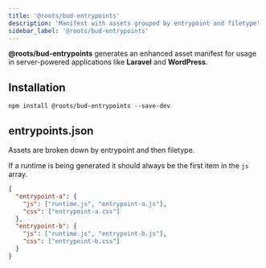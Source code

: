 ```yaml
---
title: '@roots/bud-entrypoints'
description: 'Manifest with assets grouped by entrypoint and filetype'
sidebar_label: '@roots/bud-entrypoints'
---
```



**@roots/bud-entrypoints** generates an enhanced asset manifest for usage in server-powered applications like **Laravel** and **WordPress**.

## Installation

```npm2yarn
npm install @roots/bud-entrypoints --save-dev
```

## entrypoints.json

Assets are broken down by entrypoint and then filetype.

If a runtime is being generated it should always be the first item in the `js` array.

```json title="entrypoints.json"
{
  "entrypoint-a": {
    "js": ["runtime.js", "entrypoint-a.js"],
    "css": ["entrypoint-a.css"]
  },
  "entrypoint-b": {
    "js": ["runtime.js", "entrypoint-b.js"],
    "css": ["entrypoint-b.css"]
  }
}
```
